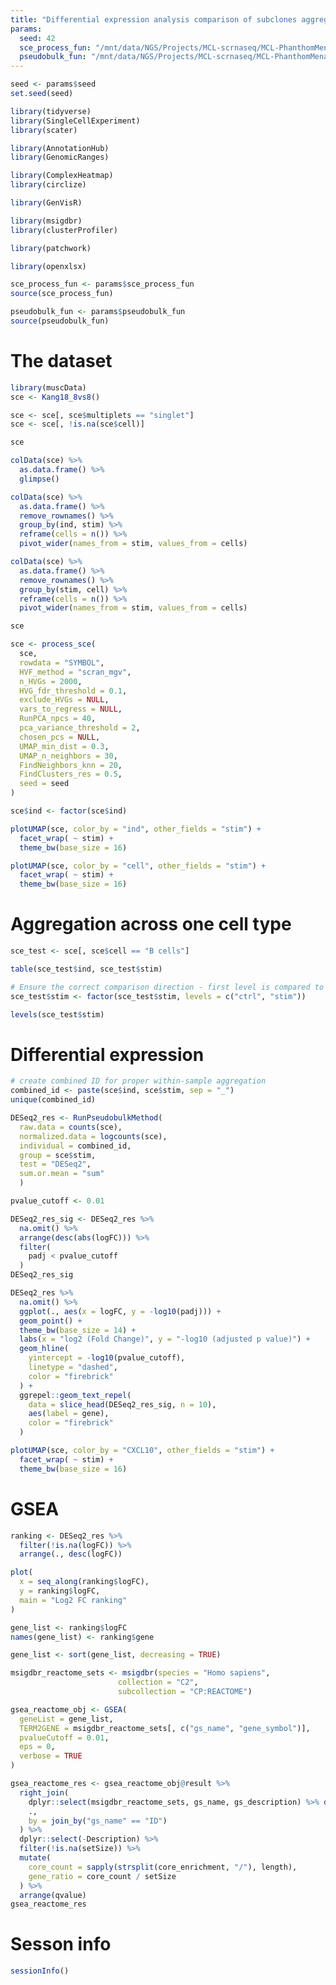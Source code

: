 ```yaml
---
title: "Differential expression analysis comparison of subclones aggregated across samples"
params:
  seed: 42
  sce_process_fun: "/mnt/data/NGS/Projects/MCL-scrnaseq/MCL-PhanthomMenace/scrnaseq-analysis-nxf/bin/process_sce.R"
  pseudobulk_fun: "/mnt/data/NGS/Projects/MCL-scrnaseq/MCL-PhanthomMenace/DifferentialExpression/pseudobulk_minimal.r"
---
```


```r
seed <- params$seed
set.seed(seed)

library(tidyverse)
library(SingleCellExperiment)
library(scater)

library(AnnotationHub)
library(GenomicRanges)

library(ComplexHeatmap)
library(circlize)

library(GenVisR)

library(msigdbr)
library(clusterProfiler)

library(patchwork)

library(openxlsx)

sce_process_fun <- params$sce_process_fun
source(sce_process_fun)

pseudobulk_fun <- params$pseudobulk_fun
source(pseudobulk_fun)
```

# The dataset

```r
library(muscData)
sce <- Kang18_8vs8()

sce <- sce[, sce$multiplets == "singlet"]
sce <- sce[, !is.na(sce$cell)]

sce
```

```r
colData(sce) %>% 
  as.data.frame() %>% 
  glimpse()
```


```r
colData(sce) %>% 
  as.data.frame() %>% 
  remove_rownames() %>% 
  group_by(ind, stim) %>% 
  reframe(cells = n()) %>% 
  pivot_wider(names_from = stim, values_from = cells)
```

```r
colData(sce) %>% 
  as.data.frame() %>% 
  remove_rownames() %>% 
  group_by(stim, cell) %>% 
  reframe(cells = n()) %>% 
  pivot_wider(names_from = stim, values_from = cells)
```

```r
sce
```


```r
sce <- process_sce(
  sce,
  rowdata = "SYMBOL",
  HVF_method = "scran_mgv",
  n_HVGs = 2000,
  HVG_fdr_threshold = 0.1,
  exclude_HVGs = NULL,
  vars_to_regress = NULL,
  RunPCA_npcs = 40,
  pca_variance_threshold = 2,
  chosen_pcs = NULL,
  UMAP_min_dist = 0.3,
  UMAP_n_neighbors = 30,
  FindNeighbors_knn = 20,
  FindClusters_res = 0.5,
  seed = seed
)
```

```r
sce$ind <- factor(sce$ind)

plotUMAP(sce, color_by = "ind", other_fields = "stim") +
  facet_wrap( ~ stim) +
  theme_bw(base_size = 16)
```

```r
plotUMAP(sce, color_by = "cell", other_fields = "stim") +
  facet_wrap( ~ stim) +
  theme_bw(base_size = 16)
```

# Aggregation across one cell type

```r
sce_test <- sce[, sce$cell == "B cells"]
```

```r
table(sce_test$ind, sce_test$stim)
```

```r
# Ensure the correct comparison direction - first level is compared to the second
sce_test$stim <- factor(sce_test$stim, levels = c("ctrl", "stim"))

levels(sce_test$stim)
```

# Differential expression

```r
# create combined ID for proper within-sample aggregation
combined_id <- paste(sce$ind, sce$stim, sep = "_")
unique(combined_id)
```

```r
DESeq2_res <- RunPseudobulkMethod(
  raw.data = counts(sce), 
  normalized.data = logcounts(sce),
  individual = combined_id,
  group = sce$stim,
  test = "DESeq2",
  sum.or.mean = "sum"
  )
```

```r
pvalue_cutoff <- 0.01

DESeq2_res_sig <- DESeq2_res %>% 
  na.omit() %>% 
  arrange(desc(abs(logFC))) %>% 
  filter(
    padj < pvalue_cutoff
  )
DESeq2_res_sig
```

```r
DESeq2_res %>%
  na.omit() %>%
  ggplot(., aes(x = logFC, y = -log10(padj))) +
  geom_point() +
  theme_bw(base_size = 14) +
  labs(x = "log2 (Fold Change)", y = "-log10 (adjusted p value)") +
  geom_hline(
    yintercept = -log10(pvalue_cutoff),
    linetype = "dashed",
    color = "firebrick"
  ) +
  ggrepel::geom_text_repel(
    data = slice_head(DESeq2_res_sig, n = 10),
    aes(label = gene),
    color = "firebrick"
  )
```

```r
plotUMAP(sce, color_by = "CXCL10", other_fields = "stim") +
  facet_wrap( ~ stim) +
  theme_bw(base_size = 16)
```

# GSEA

```r
ranking <- DESeq2_res %>% 
  filter(!is.na(logFC)) %>% 
  arrange(., desc(logFC))

plot(
  x = seq_along(ranking$logFC),
  y = ranking$logFC,
  main = "Log2 FC ranking"
)
```

```r
gene_list <- ranking$logFC
names(gene_list) <- ranking$gene

gene_list <- sort(gene_list, decreasing = TRUE)

msigdbr_reactome_sets <- msigdbr(species = "Homo sapiens",
                        collection = "C2",
                        subcollection = "CP:REACTOME")

gsea_reactome_obj <- GSEA(
  geneList = gene_list,
  TERM2GENE = msigdbr_reactome_sets[, c("gs_name", "gene_symbol")],
  pvalueCutoff = 0.01,
  eps = 0,
  verbose = TRUE
)
```


```r
gsea_reactome_res <- gsea_reactome_obj@result %>%
  right_join(
    dplyr::select(msigdbr_reactome_sets, gs_name, gs_description) %>% distinct(),
    .,
    by = join_by("gs_name" == "ID")
  ) %>%
  dplyr::select(-Description) %>%
  filter(!is.na(setSize)) %>%
  mutate(
    core_count = sapply(strsplit(core_enrichment, "/"), length),
    gene_ratio = core_count / setSize
  ) %>%
  arrange(qvalue)
gsea_reactome_res
```

# Sesson info

```r
sessionInfo()
```

